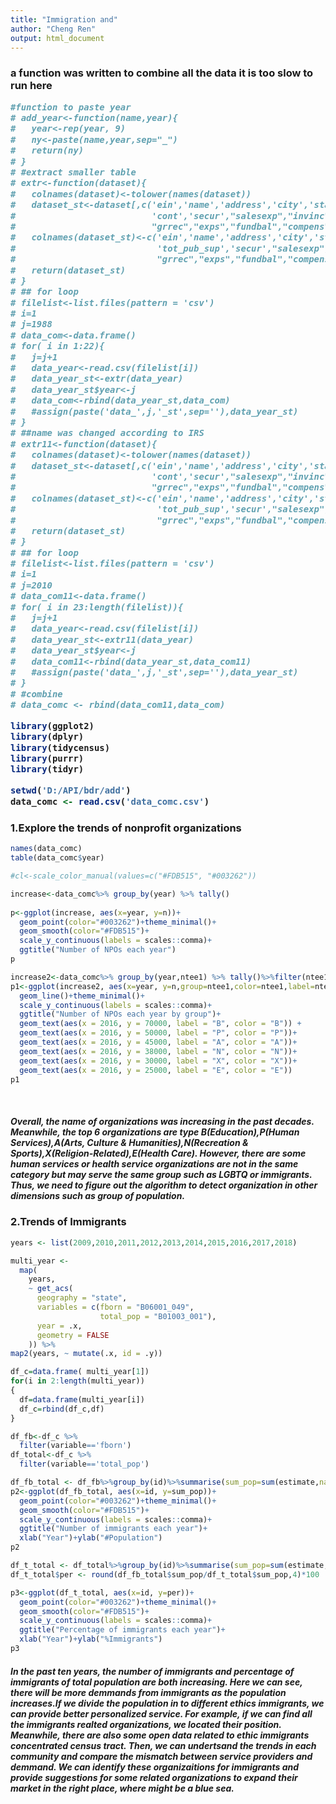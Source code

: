 ```yaml
---
title: "Immigration and"
author: "Cheng Ren"
output: html_document
---
```



<h3> a function was written to combine all the data it is too slow to run here
```r
#function to paste year
# add_year<-function(name,year){
#   year<-rep(year, 9)
#   ny<-paste(name,year,sep="_")
#   return(ny)
# }
# #extract smaller table
# extr<-function(dataset){
#   colnames(dataset)<-tolower(names(dataset))
#   dataset_st<-dataset[,c('ein','name','address','city','state','zip','totrev','nteefinal','nteefinal1',
#                          'cont','secur',"salesexp","invinc","solicit","goods","grprof",
#                          "grrec","exps","fundbal","compens","fundfees","ass_boy","ass_eoy","liab_boy","liab_eoy",'progrev')]
#   colnames(dataset_st)<-c('ein','name','address','city','state','zip','totrev','ntee','ntee1',
#                           'tot_pub_sup','secur',"salesexp","invinc","solicit","goods","grprof",
#                           "grrec","exps","fundbal","compens","fundfees","ass_boy","ass_eoy","liab_boy","liab_eoy",'progrev')
#   return(dataset_st)
# }
# ## for loop
# filelist<-list.files(pattern = 'csv')
# i=1
# j=1988
# data_com<-data.frame()
# for( i in 1:22){
#   j=j+1
#   data_year<-read.csv(filelist[i])
#   data_year_st<-extr(data_year)
#   data_year_st$year<-j
#   data_com<-rbind(data_year_st,data_com)
#   #assign(paste('data_',j,'_st',sep=''),data_year_st)
# }
# ##name was changed according to IRS
# extr11<-function(dataset){
#   colnames(dataset)<-tolower(names(dataset))
#   dataset_st<-dataset[,c('ein','name','address','city','state','zip','totrev','nteefinal','nteefinal1',
#                          'cont','secur',"salesexp","invinc","lessdirfndrsng","goods","grprof",
#                          "grrec","exps","fundbal","compens","fundfees","ass_boy","ass_eoy","liab_boy","liab_eoy",'progrev')]
#   colnames(dataset_st)<-c('ein','name','address','city','state','zip','totrev','ntee','ntee1',
#                           'tot_pub_sup','secur',"salesexp","invinc","solicit","goods","grprof",
#                           "grrec","exps","fundbal","compens","fundfees","ass_boy","ass_eoy","liab_boy","liab_eoy",'progrev')
#   return(dataset_st)
# }
# ## for loop
# filelist<-list.files(pattern = 'csv')
# i=1
# j=2010
# data_com11<-data.frame()
# for( i in 23:length(filelist)){
#   j=j+1
#   data_year<-read.csv(filelist[i])
#   data_year_st<-extr11(data_year)
#   data_year_st$year<-j
#   data_com11<-rbind(data_year_st,data_com11)
#   #assign(paste('data_',j,'_st',sep=''),data_year_st)
# }
# #combine 
# data_comc <- rbind(data_com11,data_com)
```


```r
library(ggplot2)
library(dplyr)
library(tidycensus)
library(purrr)
library(tidyr)
```

```r
setwd('D:/API/bdr/add')
data_comc <- read.csv('data_comc.csv')
```


### 1.Explore the trends of nonprofit organizations


```r
names(data_comc)
table(data_comc$year)

#cl<-scale_color_manual(values=c("#FDB515", "#003262"))

increase<-data_comc%>% group_by(year) %>% tally()
  
p<-ggplot(increase, aes(x=year, y=n))+
  geom_point(color="#003262")+theme_minimal()+
  geom_smooth(color="#FDB515")+
  scale_y_continuous(labels = scales::comma)+
  ggtitle("Number of NPOs each year")
p
```

```r
increase2<-data_comc%>% group_by(year,ntee1) %>% tally()%>%filter(ntee1!="b")
p1<-ggplot(increase2, aes(x=year, y=n,group=ntee1,color=ntee1,label=ntee1))+
  geom_line()+theme_minimal()+
  scale_y_continuous(labels = scales::comma)+
  ggtitle("Number of NPOs each year by group")+
  geom_text(aes(x = 2016, y = 70000, label = "B", color = "B")) + 
  geom_text(aes(x = 2016, y = 50000, label = "P", color = "P"))+
  geom_text(aes(x = 2016, y = 45000, label = "A", color = "A"))+
  geom_text(aes(x = 2016, y = 38000, label = "N", color = "N"))+
  geom_text(aes(x = 2016, y = 30000, label = "X", color = "X"))+
  geom_text(aes(x = 2016, y = 25000, label = "E", color = "E"))
p1
```
<br>



<h5> Overall, the name of organizations was increasing in the past decades. Meanwhile, the top 6 organizations are type B(Education),P(Human Services),A(Arts, Culture & Humanities),N(Recreation & Sports),X(Religion-Related),E(Health Care). However, there are some human services or health service organizations are not in the same category but may serve the same group such as LGBTQ or immigrants. Thus, we need to figure out the algorithm to detect organization in other dimensions such as group of population.  



### 2.Trends of Immigrants
```r
years <- list(2009,2010,2011,2012,2013,2014,2015,2016,2017,2018)

multi_year <-
  map(
    years,
    ~ get_acs(
      geography = "state",
      variables = c(fborn = "B06001_049",
                    total_pop = "B01003_001"),
      year = .x,
      geometry = FALSE
    )) %>%
map2(years, ~ mutate(.x, id = .y))
```


```r
df_c=data.frame( multi_year[1])
for(i in 2:length(multi_year))
{
  df=data.frame(multi_year[i])
  df_c=rbind(df_c,df)
}
```

```r
df_fb<-df_c %>%
  filter(variable=='fborn')
df_total<-df_c %>%
  filter(variable=='total_pop')
```

```r
df_fb_total <- df_fb%>%group_by(id)%>%summarise(sum_pop=sum(estimate,na.rm = T))
p2<-ggplot(df_fb_total, aes(x=id, y=sum_pop))+
  geom_point(color="#003262")+theme_minimal()+
  geom_smooth(color="#FDB515")+
  scale_y_continuous(labels = scales::comma)+
  ggtitle("Number of immigrants each year")+
  xlab("Year")+ylab("#Population")
p2
```

```r
df_t_total <- df_total%>%group_by(id)%>%summarise(sum_pop=sum(estimate,na.rm = T))
df_t_total$per <- round(df_fb_total$sum_pop/df_t_total$sum_pop,4)*100
```

```r
p3<-ggplot(df_t_total, aes(x=id, y=per))+
  geom_point(color="#003262")+theme_minimal()+
  geom_smooth(color="#FDB515")+
  scale_y_continuous(labels = scales::comma)+
  ggtitle("Percentage of immigrants each year")+
  xlab("Year")+ylab("%Immigrants")
p3
```


##### In the past ten years, the number of immigrants and percentage of immigrants of total population are both increasing. Here we can see, there will be more demmands from immigrants as the population increases.If we divide the population in to different ethics immigrants, we can provide better personalized service. For example, if we can find all the immigrants realted organizations, we located their position. Meanwhile, there are also some open data related to ethic immigrants concentrated census tract. Then, we can undertsand the trends in each community and compare the mismatch between service providers and demmand. We can identify these organizaitions for immigrants and provide suggestions for some related organizations to expand their market in the right place, where might be a blue sea.  